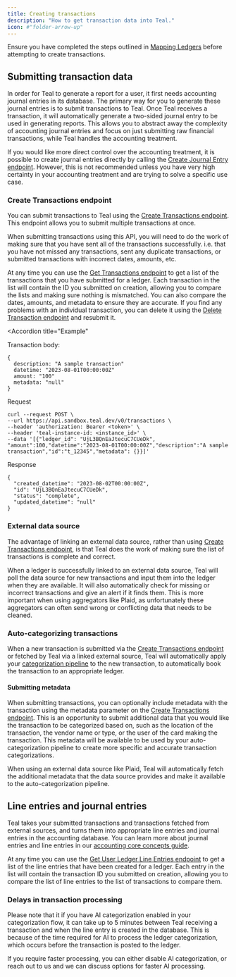 ```yaml
---
title: Creating transactions
description: "How to get transaction data into Teal."
icon: #"folder-arrow-up"
---
```


<Note> Ensure you have completed the steps outlined in [Mapping Ledgers](/accounting_package/platform_gl/transactions/create_ledger) before attempting 
to create transactions. </Note>

## Submitting transaction data

In order for Teal to generate a report for a user, it first needs accounting journal entries in its database. The primary way for you to 
generate these journal entries is to submit transactions to Teal. Once Teal receives a transaction, it will automatically generate a 
two-sided journal entry to be used in generating reports. This allows you to abstract away the complexity of accounting journal entries 
and focus on just submitting raw financial transactions, while Teal handles the accounting treatment.

If you would like more direct control over the accounting treatment, it is possible to create journal entries directly by calling 
the [Create Journal Entry endpoint](/api-reference/journal-entries/create-journal-entry). However, this is not recommended unless you have very 
high certainty in your accounting treatment and are trying to solve a specific use case.

### Create Transactions endpoint

You can submit transactions to Teal using the [Create Transactions endpoint](/api-reference/transactions/create-transactions). 
This endpoint allows you to submit multiple transactions at once.

When submitting transactions using this API, you will need to do the work of making sure that you have 
sent all of the transactions successfully. i.e. that you have not missed any transactions, sent any 
duplicate transactions, or submitted transactions with incorrect dates, amounts, etc.

At any time you can use the [Get Transactions endpoint](/api-reference/transactions/get-transactions) to get a list 
of the transactions that you have submitted for a ledger. Each transaction in the list will contain the 
ID you submitted on creation, allowing you to compare the lists and making sure nothing is mismatched. 
You can also compare the dates, amounts, and metadata to ensure they are accurate. If you find any problems 
with an individual transaction, you can delete it using the [Delete Transaction endpoint](/api-reference/transactions/delete-transaction) 
and resubmit it.

<Accordion 
title="Example"
>
Transaction body:
```
{
  description: "A sample transaction"
  datetime: "2023-08-01T00:00:00Z"
  amount: "100"
  metadata: "null"
}
```

Request
``` Shell
curl --request POST \
--url https://api.sandbox.teal.dev/v0/transactions \
--header 'authorization: Bearer <token>' \
--header 'teal-instance-id: <instance_id>' \
--data '[{"ledger_id": "UjL3BQnEaJtecuC7CUeDk", "amount":100,"datetime":"2023-08-01T00:00:00Z","description":"A sample transaction","id":"t_12345","metadata": {}}]'
```

Response
``` 
{
  "created_datetime": "2023-08-02T00:00:00Z",
  "id": "UjL3BQnEaJtecuC7CUeDk",
  "status": "complete",
  "updated_datetime": "null"
}
```
</Accordion>

### External data source

The advantage of linking an external data source, rather than using [Create Transactions endpoint](/api-reference/transactions/create-transactions), is 
that Teal does the work of making sure the list of transactions is complete and correct.

When a ledger is successfully linked to an external data source, Teal will poll the data source for new transactions and input them into the ledger when they are 
available. It will also automatically check for missing or incorrect transactions and give an alert if it finds them. This is more important when using 
aggregators like Plaid, as unfortunately these aggregators can often send wrong or conflicting data that needs to be cleaned.

### Auto-categorizing transactions

When a new transaction is submitted via the [Create Transactions endpoint](/api-reference/transactions/create-transactions) or fetched by Teal via a linked 
external source, Teal will automatically apply your [categorization pipeline](/accounting_package/platform_gl/configuration/categorization_config) to the new 
transaction, to automatically book the transaction to an appropriate ledger.

#### Submitting metadata

When submitting transactions, you can optionally include metadata with the transaction using the metadata parameter on 
the [Create Transactions endpoint](/api-reference/transactions/create-transactions). This is an opportunity to submit additional data that you would like the 
transaction to be categorized based on, such as the location of the transaction, the vendor name or type, or the user of the card making the transaction. This 
metadata will be available to be used by your auto-categorization pipeline to create more specific and accurate transaction categorizations.

When using an external data source like Plaid, Teal will automatically fetch the additional metadata that the data source provides and make it available to the 
auto-categorization pipeline.

## Line entries and journal entries

Teal takes your submitted transactions and transactions fetched from external sources, and turns them into appropriate line entries and journal entries in the 
accounting database. You can learn more about journal entries and line entries in 
our [accounting core concepts guide](/accounting_package/platform_gl/core_accounting_concepts).

At any time you can use the [Get User Ledger Line Entries endpoint](/api-reference/line-entries/get-ledger-line-entries) to get a list of the line entries that have 
been created for a ledger. Each entry in the list will contain the transaction ID you submitted on creation, allowing you to compare the list of line entries to the 
list of transactions to compare them. 

### Delays in transaction processing

Please note that it if you have AI categorization enabled in your categorization flow, it can take up to 5 minutes between Teal receiving a transaction and when the 
line entry is created in the database. This is because of the time required for AI to process the ledger categorization, which occurs before the transaction is posted 
to the ledger.

If you require faster processing, you can either disable AI categorization, or reach out to us and we can discuss options for faster AI processing.
